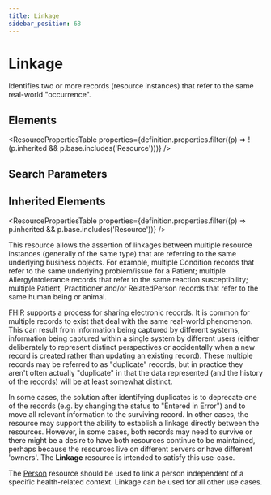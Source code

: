 ```yaml
---
title: Linkage
sidebar_position: 68
---
```



# Linkage

Identifies two or more records (resource instances) that refer to the same real-world "occurrence".

<Tabs queryString="section">
  <TabItem value="schema" label="Schema" default>

## Elements

<ResourcePropertiesTable
  properties={definition.properties.filter((p) => !(p.inherited && p.base.includes('Resource')))}
/>

## Search Parameters

<SearchParamsTable searchParams={definition.searchParameters} />

## Inherited Elements

<ResourcePropertiesTable properties={definition.properties.filter((p) => p.inherited && p.base.includes('Resource'))} />

  </TabItem>
  <TabItem value="usage" label="Usage">
<div> <a name="bnc"></a> <p> This resource allows the assertion of linkages between multiple resource instances (generally of the same type) that are referring to the same underlying business objects.  For example, multiple <Link to="/docs/api/fhir/resources/condition">Condition</Link> records that refer to the same underlying problem/issue for a <Link to="/docs/api/fhir/resources/patient">Patient</Link>; multiple <Link to="/docs/api/fhir/resources/allergyintolerance">AllergyIntolerance</Link> records that refer to the same reaction susceptibility; multiple <Link to="/docs/api/fhir/resources/patient">Patient</Link>, <Link to="/docs/api/fhir/resources/practitioner">Practitioner</Link> and/or <Link to="/docs/api/fhir/resources/relatedperson">RelatedPerson</Link> records that refer to the same human being or animal. </p> <p> FHIR supports a process for sharing electronic records.  It is common for multiple records to exist that deal with the same real-world phenomenon.  This can result from information being captured by different systems, information being captured within a single system by different users (either deliberately to represent distinct perspectives or accidentally when a new record is created rather than updating an existing record).  These multiple records may be referred to as "duplicate" records, but in practice they aren't often actually "duplicate" in that the data represented (and the history of the records) will be at least somewhat distinct. </p> <p> In some cases, the solution after identifying duplicates is to deprecate one of the records (e.g. by changing the status to "Entered in Error") and to move all relevant information to the surviving record.  In other cases, the resource may support the ability to establish a linkage directly between the resources.  However, in some cases, both records may need to survive or there might be a desire to have both resources continue to be maintained, perhaps because the resources live on different servers or have different 'owners'.  The <b>Linkage</b> resource is intended to satisfy this use-case. </p> </div>
  </TabItem>
  <TabItem value="relationships" label="Relationships">
<div> <p> The <a href="/docs/api/fhir/resources/person">Person</a> resource should be used to link a person independent of a specific health-related context. <Link to="/docs/api/fhir/resources/linkage">Linkage</Link> can be used for all other use cases. </p> </div>
  </TabItem>

</Tabs>
